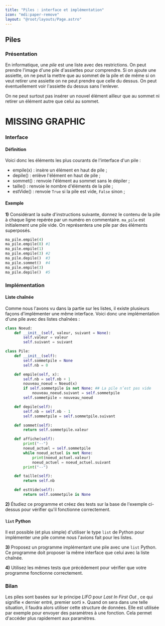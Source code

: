```yaml
---
title: "Piles : interface et implémentation"
icon: "mdi:paper-remove"
layout: "@root/layouts/Page.astro"
---
```


## Piles

### Présentation

En informatique, une _pile_ est une liste avec des restrictions. On peut
prendre l'image d'une pile d'assiettes pour comprendre. Si on ajoute une
assiette, on ne peut la mettre que au sommet de la pile et de même si on veut
retirer une assiette on ne peut prendre que celle du dessus. On peut
éventuellement voir l'assiette du dessus sans l'enlever.

On ne peut surtout pas insérer un nouvel élément ailleur que au sommet ni
retirer un élément autre que celui au sommet.

# MISSING GRAPHIC

### Interface

#### Définition

Voici donc les éléments les plus courants de l'interface d'un pile :

- empile(x) : insère un élément en haut de pile ;
- depile() : enlève l'élément en haut de pile ;
- sommet() : renvoie l'élément au sommet sans le dépiler ;
- taille() : renvoie le nombre d'éléments de la pile ;
- estVide() : renvoie `True` si la pile est vide, `False` sinon ;

#### Exemple

**1)** Considérant la suite d'instructions suivante, donnez le contenu de la
pile à chaque ligne repérée par un numéro en commentaire. `ma_pile` est
initialement une pile vide. On représentera une pile par des éléments
superposés.

```py
ma_pile.empile(4)
ma_pile.empile(8) #1
ma_pile.empile(1)
ma_pile.empile(3) #2
ma_pile.depile()  #3
ma_pile.sommet()  #4
ma_pile.empile(3)
ma_pile.depile()  #5
```

### Implémentation

#### Liste chaînée

Comme nous l'avons vu dans la partie sur les listes, il existe plusieurs
façons d'implémenter une même interface. Voici donc une implémentation d'une
pile avec des listes chaînées :

```py
class Noeud:
    def __init__(self, valeur, suivant = None):
        self.valeur = valeur
        self.suivant = suivant

class Pile:
    def __init__(self):
        self.sommetpile = None
        self.nb = 0

    def empile(self, x):
        self.nb = self.nb + 1
        nouveau_noeud = Noeud(x)
        if self.sommetpile is not None: ## La pile n’est pas vide
            nouveau_noeud.suivant = self.sommetpile
        self.sommetpile = nouveau_noeud

    def depile(self):
        self.nb = self.nb - 1
        self.sommetpile = self.sommetpile.suivant

    def sommet(self):
        return self.sommetpile.valeur

    def affiche(self):
        print("--")
        noeud_actuel = self.sommetpile
        while noeud_actuel is not None:
            print(noeud_actuel.valeur)
            noeud_actuel = noeud_actuel.suivant
        print("--")

    def taille(self):
        return self.nb

    def estVide(self):
        return self.sommetpile is None
```

**2)** Étudiez ce programme et créez des tests sur la base de l'exemple ci-
dessus pour vérifier qu'il fonctionne correctement.

#### `list` Python

Il est possible (et plus simple) d'utiliser le type `list` de Python pour
implémenter une pile comme nous l'avions fait pour les listes.

**3)** Proposez un programme implémentant une pile avec une `list` Python. Ce
programme doit proposer la même interface que celui avec la liste chaînée.

**4)** Utilisez les mêmes tests que précédement pour vérifier que votre
programme fonctionne correctement.

### Bilan

Les piles sont basées sur le principe _LIFO_ pour _Last In First Out_ , ce qui
signifie « dernier entré, premier sorti ». Quand on sera dans une telle
situation, il faudra alors utiliser cette structure de données. Elle est
utilisée par exemple pour envoyer des paramètres à une fonction. Cela permet
d'accéder plus rapidement aux paramètres.

